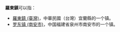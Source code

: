 '''羅東鎮'''可以指：
* [[羅東鎮_(台灣)|羅東鎮 (臺灣)]]，中華民國（台灣）宜蘭縣的一个镇。
* [[罗东镇_(南安市)|罗东镇 (南安市)]]，中国福建省泉州市南安市的一个镇。
{{disambig|Cat=三字地名消歧义}}